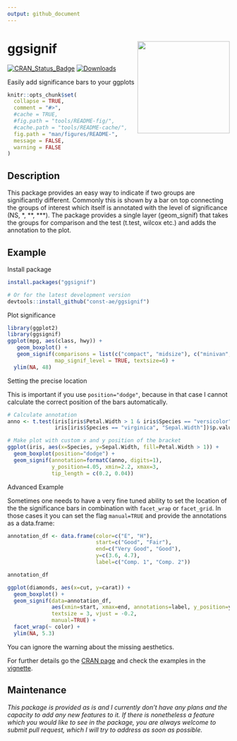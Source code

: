 ```yaml
---
output: github_document
---
```


# ggsignif <a href='https://github.com/const-ae/ggsignif'><img src='man/figures/logo.svg' align="right" height="209" /></a>

[![CRAN_Status_Badge](https://www.r-pkg.org/badges/version/ggsignif)](https://cran.r-project.org/package=ggsignif)
[![Downloads](https://cranlogs.r-pkg.org/badges/last-month/ggsignif?color=brightgreen)](https://cran.r-project.org/package=ggsignif)

Easily add significance bars to your ggplots

<!-- README.md is generated from README.Rmd. Please edit that file -->

```r
knitr::opts_chunk$set(
  collapse = TRUE,
  comment = "#>",
  #cache = TRUE,
  #fig.path = "tools/README-fig/",
  #cache.path = "tools/README-cache/",
  fig.path = "man/figures/README-",
  message = FALSE,
  warning = FALSE
)
```





## Description
This package provides an easy way to indicate if two groups are significantly different.
Commonly this is shown by a bar on top connecting the groups of interest which itself is annotated with the level of significance (NS, \*, \*\*, \*\*\*).
The package provides a single layer (geom_signif) that takes the groups for comparison and the test (t.test, wilcox etc.) and adds the annotation
to the plot.


## Example

Install package

```r
install.packages("ggsignif")

# Or for the latest development version
devtools::install_github("const-ae/ggsignif")
```

Plot significance

```r
library(ggplot2)
library(ggsignif)
ggplot(mpg, aes(class, hwy)) +
   geom_boxplot() +
   geom_signif(comparisons = list(c("compact", "midsize"), c("minivan", "suv")),
               map_signif_level = TRUE, textsize=6) +
  ylim(NA, 48)

```


Setting the precise location

This is important if you use `position="dodge"`, because in that case I cannot calculate the correct position
of the bars automatically.

```r
# Calculate annotation
anno <- t.test(iris[iris$Petal.Width > 1 & iris$Species == "versicolor", "Sepal.Width"], 
               iris[iris$Species == "virginica", "Sepal.Width"])$p.value

# Make plot with custom x and y position of the bracket
ggplot(iris, aes(x=Species, y=Sepal.Width, fill=Petal.Width > 1)) +
  geom_boxplot(position="dodge") +
  geom_signif(annotation=formatC(anno, digits=1),
              y_position=4.05, xmin=2.2, xmax=3, 
              tip_length = c(0.2, 0.04))
```


Advanced Example

Sometimes one needs to have a very fine tuned ability to set the location of the the significance bars in combination
with `facet_wrap` or `facet_grid`. In those cases it you can set the flag `manual=TRUE` and provide the annotations
as a data.frame:

```r
annotation_df <- data.frame(color=c("E", "H"), 
                            start=c("Good", "Fair"), 
                            end=c("Very Good", "Good"),
                            y=c(3.6, 4.7),
                            label=c("Comp. 1", "Comp. 2"))

annotation_df

ggplot(diamonds, aes(x=cut, y=carat)) +
  geom_boxplot() +
  geom_signif(data=annotation_df,
              aes(xmin=start, xmax=end, annotations=label, y_position=y),
              textsize = 3, vjust = -0.2,
              manual=TRUE) +
  facet_wrap(~ color) +
  ylim(NA, 5.3)
```

You can ignore the warning about the missing aesthetics.










For further details go the [CRAN page](https://CRAN.R-project.org/package=ggsignif) and check the examples in the [vignette](https://CRAN.R-project.org/package=ggsignif/vignettes/intro.html).

## Maintenance

*This package is provided as is and I currently don't have any plans and the capacity to add any
new features to it. If there is nonetheless a feature which you would like to see in the package, 
you are always welcome to submit pull request, which I will try to address as soon as possible.*
